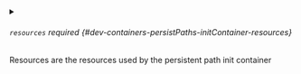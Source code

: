 


<details className="config-field" data-expandable="true">
<summary>

###### `resources` <span className="config-field-required" data-required="false">required</span> <span className="config-field-type"></span> <span className="config-field-default"></span> <span className="config-field-enum"></span> {#dev-containers-persistPaths-initContainer-resources}

Resources are the resources used by the persistent path init container

</summary>

<PartialResourcesreference />


</details>
